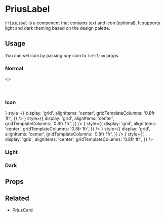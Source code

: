 

<Meta
  component={PriusLabel}
  id="Components|PriusLabel"
  title="Components|PriusLabel"
/>

# PriusLabel

`PriusLabel` is a component that contains text and icon (optional).
It supports light and dark theming based on the design palette.

## Usage

You can set icon by passing _any_ icon to `leftIcon` props.

### Normal

<Preview>
  <Story name="Normal">
    <>
      <Grid container>
        <Grid item>
          <PriusLabel text="Label" theme="light" type="default" size="normal" />
        </Grid>
        <Grid item>
          <PriusLabel text="Label" theme="light" size="normal" />
        </Grid>
        <Grid item>
          <PriusLabel theme="light" text="Label" type="success" size="normal" />
        </Grid>
        <Grid item>
          <PriusLabel theme="light" text="Label" type="error" size="normal" />
        </Grid>
        <Grid item>
          <PriusLabel theme="light" text="Label" type="warning" size="normal" />
        </Grid>
        <br />
        <br />
        <br />
        <Grid container>
          <Grid item>
            <PriusLabel text="Label" type="default" size="normal" />
          </Grid>
          <Grid item>
            <PriusLabel text="Label" size="normal" />
          </Grid>
          <Grid item>
            <PriusLabel text="Label" type="success" size="normal" />
          </Grid>
          <Grid item>
            <PriusLabel text="Label" type="error" size="normal" />
          </Grid>
          <Grid item>
            <PriusLabel text="Label" type="warning" size="normal" />
          </Grid>
        </Grid>
      </Grid>
    </>
  </Story>
</Preview>

### Icon

<Preview>
  <Story name="Icon">
    <Grid container>
      <Grid item>
        <PriusLabel
          text="Label"
          type="default"
          size="normal"
          leftIcon={<MoneyOutlinedIcon />}
          style={{
            display: 'grid',
            alignItems: 'center',
            gridTemplateColumns: '0.8fr 1fr',
          }}
        />
      </Grid>
      <Grid item>
        <PriusLabel
          text="Label"
          size="normal"
          leftIcon={<MoneyOutlinedIcon />}
          style={{
            display: 'grid',
            alignItems: 'center',
            gridTemplateColumns: '0.8fr 1fr',
          }}
        />
      </Grid>
      <Grid item>
        <PriusLabel
          text="Label"
          type="success"
          size="normal"
          leftIcon={<MoneyOutlinedIcon />}
          style={{
            display: 'grid',
            alignItems: 'center',
            gridTemplateColumns: '0.8fr 1fr',
          }}
        />
      </Grid>
      <Grid item>
        <PriusLabel
          text="Label"
          type="error"
          size="normal"
          leftIcon={<MoneyOutlinedIcon />}
          style={{
            display: 'grid',
            alignItems: 'center',
            gridTemplateColumns: '0.8fr 1fr',
          }}
        />
      </Grid>
      <Grid item>
        <PriusLabel
          text="Label"
          type="warning"
          size="normal"
          leftIcon={<MoneyOutlinedIcon />}
          style={{
            display: 'grid',
            alignItems: 'center',
            gridTemplateColumns: '0.8fr 1fr',
          }}
        />
      </Grid>
    </Grid>
  </Story>
</Preview>

### Light

<Preview>
  <Story name="Light">
    <Grid container>
      <Grid item>
        <PriusLabel
          text="Label"
          theme="light"
          type="default"
          style={{
            marginLeft: '0.5rem',
            fontSize: '0.65rem',
            fontWeight: 300,
          }}
        />
      </Grid>
      <Grid item>
        <PriusLabel
          text="Label"
          theme="light"
          style={{
            marginLeft: '0.5rem',
            fontSize: '0.65rem',
            fontWeight: 300,
          }}
        />
      </Grid>
      <Grid item>
        <PriusLabel
          theme="light"
          text="Label"
          type="success"
          style={{
            marginLeft: '0.5rem',
            fontSize: '0.65rem',
            fontWeight: 300,
          }}
        />
      </Grid>
      <Grid item>
        <PriusLabel
          theme="light"
          text="Label"
          type="error"
          style={{
            marginLeft: '0.5rem',
            fontSize: '0.65rem',
            fontWeight: 300,
          }}
        />
      </Grid>
      <Grid item>
        <PriusLabel
          theme="light"
          text="Label"
          type="warning"
          style={{
            marginLeft: '0.5rem',
            fontSize: '0.65rem',
            fontWeight: 300,
          }}
        />
      </Grid>
    </Grid>
  </Story>
</Preview>

### Dark

<Preview>
  <Story name="Dark">
    <Grid container>
      <Grid item>
        <PriusLabel
          text="Label"
          type="default"
          style={{
            marginLeft: '0.5rem',
            fontSize: '0.65rem',
            fontWeight: 300,
          }}
        />
      </Grid>
      <Grid item>
        <PriusLabel
          text="Label"
          style={{
            marginLeft: '0.5rem',
            fontSize: '0.65rem',
            fontWeight: 300,
          }}
        />
      </Grid>
      <Grid item>
        <PriusLabel
          text="Label"
          type="success"
          style={{
            marginLeft: '0.5rem',
            fontSize: '0.65rem',
            fontWeight: 300,
          }}
        />
      </Grid>
      <Grid item>
        <PriusLabel
          text="Label"
          type="error"
          style={{
            marginLeft: '0.5rem',
            fontSize: '0.65rem',
            fontWeight: 300,
          }}
        />
      </Grid>
      <Grid item>
        <PriusLabel
          text="Label"
          type="warning"
          style={{
            marginLeft: '0.5rem',
            fontSize: '0.65rem',
            fontWeight: 300,
          }}
        />
      </Grid>
    </Grid>
  </Story>
</Preview>

## Props

<Props of={PriusLabel} />

## Related

- <LinkTo kind="Components|PriusCard">PriusCard</LinkTo>
